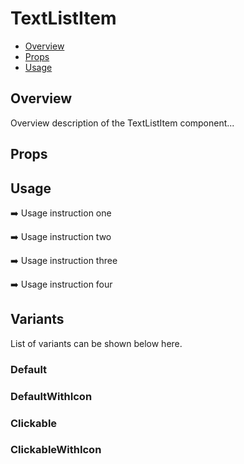 

<Meta of={TextListItem} />

# TextListItem

- [Overview](#overview)
- [Props](#props)
- [Usage](#usage)

## Overview

Overview description of the TextListItem component...

## Props

<Controls />

## Usage

➡️ Usage instruction one

➡️ Usage instruction two

➡️ Usage instruction three

➡️ Usage instruction four

## Variants

List of variants can be shown below here.

### Default

<Canvas of={TextListItem.Default} />

### DefaultWithIcon

<Canvas of={TextListItem.DefaultWithIcon} />

### Clickable

<Canvas of={TextListItem.Clickable} />

### ClickableWithIcon

<Canvas of={TextListItem.ClickableWithIcon} />
